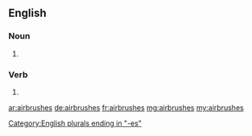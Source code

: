 ==English==

===Noun===
{{head|en|noun plural form}}

# {{plural of|airbrush|lang=en}}

===Verb===
{{head|en|verb form}}

# {{en-third-person singular of|airbrush}}

[[Category:English plurals ending in "-es"]]

[[ar:airbrushes]]
[[de:airbrushes]]
[[fr:airbrushes]]
[[mg:airbrushes]]
[[my:airbrushes]]